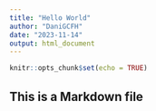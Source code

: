 ```yaml
---
title: "Hello World"
author: "DaniGCFH"
date: "2023-11-14"
output: html_document
---
```


```r
knitr::opts_chunk$set(echo = TRUE)
```

## This is a Markdown file

